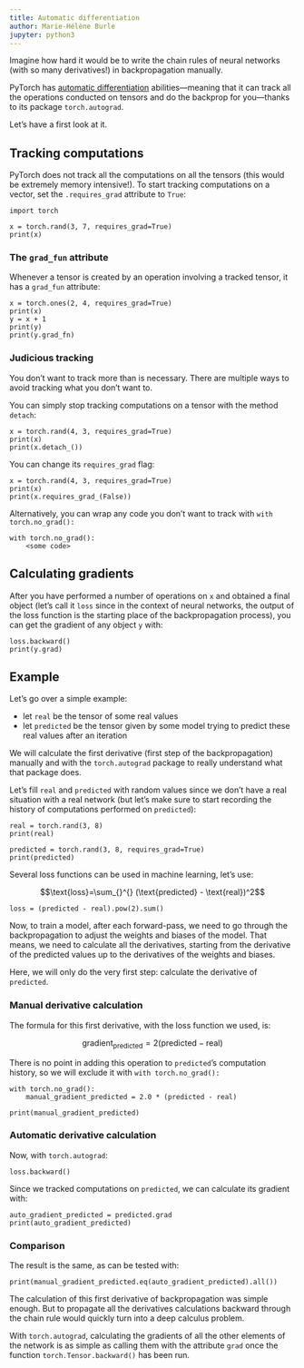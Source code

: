 ```yaml
---
title: Automatic differentiation
author: Marie-Hélène Burle
jupyter: python3
---
```


:::{.def}

Imagine how hard it would be to write the chain rules of neural networks (with so many derivatives!) in backpropagation manually.

PyTorch has [automatic differentiation](https://en.wikipedia.org/wiki/Automatic_differentiation) abilities—meaning that it can track all the operations conducted on tensors and do the backprop for you—thanks to its package `torch.autograd`.

Let's have a first look at it.

:::

## Tracking computations

PyTorch does not track all the computations on all the tensors (this would be extremely memory intensive!). To start tracking computations on a vector, set the `.requires_grad` attribute to `True`:

```.python
import torch

x = torch.rand(3, 7, requires_grad=True)
print(x)
```

### The `grad_fun` attribute

Whenever a tensor is created by an operation involving a tracked tensor, it has a `grad_fun` attribute:

```.python
x = torch.ones(2, 4, requires_grad=True)
print(x)
y = x + 1
print(y)
print(y.grad_fn)
```

### Judicious tracking

You don't want to track more than is necessary. There are multiple ways to avoid tracking what you don't want to.

You can simply stop tracking computations on a tensor with the method `detach`:

```.python
x = torch.rand(4, 3, requires_grad=True)
print(x)
print(x.detach_())
```

You can change its `requires_grad` flag:

```.python
x = torch.rand(4, 3, requires_grad=True)
print(x)
print(x.requires_grad_(False))
```

Alternatively, you can wrap any code you don't want to track with `with torch.no_grad():`

```.python
with torch.no_grad():
    <some code>
```

## Calculating gradients

After you have performed a number of operations on `x` and obtained a final object (let's call it `loss` since in the context of neural networks, the output of the loss function is the starting place of the backpropagation process), you can get the gradient of any object `y` with:

```.python
loss.backward()
print(y.grad)
```

## Example

Let's go over a simple example:

- let `real` be the tensor of some real values
- let `predicted` be the tensor given by some model trying to predict these real values after an iteration

We will calculate the first derivative (first step of the backpropagation) manually and with the `torch.autograd` package to really understand what that package does.

Let's fill `real` and `predicted` with random values since we don't have a real situation with a real network (but let's make sure to start recording the history of computations performed on `predicted`):

```.python
real = torch.rand(3, 8)
print(real)

predicted = torch.rand(3, 8, requires_grad=True)
print(predicted)
```

Several loss functions can be used in machine learning, let's use:

$$\text{loss}=\sum_{}^{} (\text{predicted} - \text{real})^2$$

```.python
loss = (predicted - real).pow(2).sum()
```

Now, to train a model, after each forward-pass, we need to go through the backpropagation to adjust the weights and biases of the model. That means, we need to calculate all the derivatives, starting from the derivative of the predicted values up to the derivatives of the weights and biases.

Here, we will only do the very first step: calculate the derivative of `predicted`.

### Manual derivative calculation

The formula for this first derivative, with the loss function we used, is:

$$\text{gradient}_\text{predicted}=2(\text{predicted} - \text{real})$$

There is no point in adding this operation to `predicted`'s computation history, so we will exclude it with `with torch.no_grad():`

```.python
with torch.no_grad():
    manual_gradient_predicted = 2.0 * (predicted - real)

print(manual_gradient_predicted)
```

### Automatic derivative calculation

Now, with `torch.autograd`:

```.python
loss.backward()
```

Since we tracked computations on `predicted`, we can calculate its gradient with:

```.python
auto_gradient_predicted = predicted.grad
print(auto_gradient_predicted)
```

### Comparison

The result is the same, as can be tested with:

```.python
print(manual_gradient_predicted.eq(auto_gradient_predicted).all())
```

The calculation of this first derivative of backpropagation was simple enough. But to propagate all the derivatives calculations backward through the chain rule would quickly turn into a deep calculus problem.

With `torch.autograd`, calculating the gradients of all the other elements of the network is as simple as calling them with the attribute `grad` once the function `torch.Tensor.backward()` has been run.
